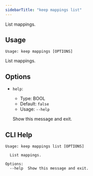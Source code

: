```yaml
---
sidebarTitle: "keep mappings list"
---
```


List mappings.

## Usage

```
Usage: keep mappings [OPTIONS]
```

List mappings.

## Options

* `help`:
  * Type: BOOL
  * Default: `false`
  * Usage: `--help`

  Show this message and exit.

## CLI Help

```
Usage: keep mappings list [OPTIONS]

  List mappings.

Options:
  --help  Show this message and exit.
```
